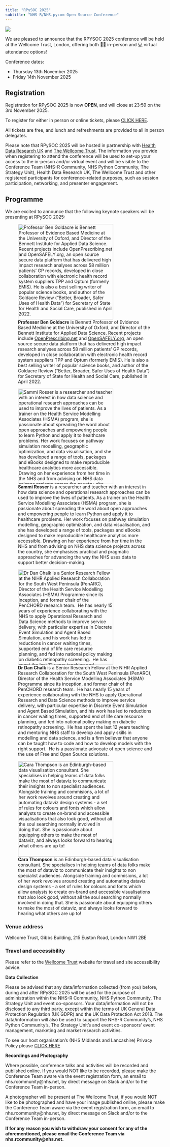 ```yaml
---
title: "RPySOC 2025"
subtitle: "NHS-R/NHS.pycom Open Source Conference"
---
```


![](img/RPYSOC25_banner.png)

We are pleased to announce that the RPYSOC 2025 conference will be held at the Wellcome Trust, London, offering both 🏃‍♀️ in-person and 💻 virtual attendance options! 
 
Conference dates: 

- Thursday 13th November 2025
- Friday 14th November 2025

## Registration

Registration for RPySOC 2025 is now **OPEN**, and will close at 23:59 on the 3rd November 2025.

To register for either in person or online tickets, please [CLICK HERE](https://www.hdruk.ac.uk/events/rpysoc-2025-nhs-r-nhs-pycom-open-source-conference/).  

All tickets are free, and lunch and refreshments are provided to all in person delegates.

::: {.callout-note}
Please note that RPySOC 2025 will be hosted in partnership with [Health Data Research UK](https://www.hdruk.ac.uk/) and [The Wellcome Trust](https://wellcome.org/about-us/contact-us). The information you provide when registering to attend the conference will be used to set-up your access to the in-person and/or virtual event and will be visible to the Conference Team (NHS-R Community, NHS Python Community, The Strategy Unit), Health Data Research UK, The Wellcome Trust and other registered participants for conference-related purposes, such as session participation, networking, and presenter engagement.
:::



## Programme

We are excited to announce that the following keynote speakers will be presenting at RPySOC 2025:

::: {layout-ncol=2}

![**Professor Ben Goldacre** is Bennett Professor of Evidence Based Medicine at the University of Oxford, and Director of the Bennett Institute for Applied Data Science. Recent projects include [OpenPrescribing.net](https://openprescribing.net/) and [OpenSAFELY.org](https://www.opensafely.org/), an open source secure data platform that has delivered high impact research analyses across 58 million patients’ GP records, developed in close collaboration with electronic health record system suppliers TPP and Optum (formerly EMIS). He is also a best selling writer of popular science books, and author of the Goldacre Review (“Better, Broader, Safer Uses of Health Data”) for Secretary of State for Health and Social Care, published in April 2022.](img/ben_goldacre.jpg){width="300"}

![**Sammi Rosser** is a researcher and teacher with an interest in how data science and operational research approaches can be used to improve the lives of patients. As a trainer on the Health Service Modelling Associates (HSMA) program, she is passionate about spreading the word about open approaches and empowering people to learn Python and apply it to healthcare problems. Her work focuses on pathway simulation modelling, geographic optimization, and data visualisation, and she has developed a range of tools, packages and eBooks designed to make reproducible healthcare analytics more accessible. Drawing on her experience from her time in the NHS and from advising on NHS data science projects across the country, she emphasises practical and pragmatic approaches for advancing the way the NHS uses data to support better decision-making.](img/sammi_rosser.jpg){width="300"}

![**Dr Dan Chalk** is a Senior Research Fellow at the NIHR Applied Research Collaboration for the South West Peninsula (PenARC), Director of the Health Service Modelling Associates (HSMA) Programme since its inception, and former chair of the PenCHORD research team.  He has nearly 15 years of experience collaborating with the NHS to apply Operational Research and Data Science methods to improve service delivery, with particular expertise in Discrete Event Simulation and Agent Based Simulation, and his work has led to reductions in cancer waiting times, supported end of life care resource planning, and fed into national policy making on diabetic retinopathy screening.  He has spent the last 12 years teaching and mentoring NHS staff to develop and apply skills in modelling and data science, and is a firm believer that anyone can be taught how to code and how to develop models with the right support.  He is a passionate advocate of open science and the use of Free and Open Source solutions.](img/dan_chalk.png){width="300"}

![**Cara Thompson** is an Edinburgh-based data visualisation consultant. She specialises in helping teams of data folks make the most of dataviz to communicate their insights to non specialist audiences. Alongside training and commisions, a lot of her work revolves around creating and automating dataviz design systems - a set of rules for colours and fonts which allow analysts to create on-brand and accessible visualisations that also look good, without all the soul searching normally involved in doing that. She is passionate about equipping others to make the most of dataviz, and always looks forward to hearing what others are up to! ](img/cara_thompson.jpg){width="300"}

:::



### Venue address

Wellcome Trust, Gibbs Building, 215 Euston Road, London NW1 2BE

### Travel and accessibility

Please refer to the [Wellcome Trust](https://wellcome.org/about-us/contact-us) website for travel and site accessibility advice.

::: {.callout-important}

**Data Collection**

Please be advised that any data/information collected (from you) before, during and after RPySOC 2025 will be used for the purpose of administration within the NHS-R Community, NHS Python Community, The Strategy Unit and event co-sponsors. Your data/information will not be disclosed to any third party, except within the terms of UK General Data Protection Regulation (UK GDPR) and the UK Data Protection Act 2018. The data/information will also be used to support the NHS-R Community's, NHS Python Community’s, The Strategy Unit's and event co-sponsors' event management, marketing and market research activities.

To see our host organisation's (NHS Midlands and Lancashire) Privacy Policy please [CLICK HERE](https://gbr01.safelinks.protection.outlook.com/?url=https%3A%2F%2Fwww.midlandsandlancashirecsu.nhs.uk%2Fstatutory-notices%2Fprivacy-policy-2%2F&data=05%7C02%7Cclaire.welsh8%40nhs.net%7C921827aa26314cb3021d08ddf5c6024f%7C37c354b285b047f5b22207b48d774ee3%7C0%7C0%7C638936952996941712%7CUnknown%7CTWFpbGZsb3d8eyJFbXB0eU1hcGkiOnRydWUsIlYiOiIwLjAuMDAwMCIsIlAiOiJXaW4zMiIsIkFOIjoiTWFpbCIsIldUIjoyfQ%3D%3D%7C0%7C%7C%7C&sdata=hoh0NKHonp9eOLFg5uxHvUR9OZKTbOgW2yJKvaHNGlQ%3D&reserved=0)

**Recordings and Photography**

Where possible, conference talks and activities will be recorded and published online. 
If you would NOT like to be recorded, please make the Conference Team aware via the event registration form, an email to nhs.rcommunity@nhs.net, by direct message on Slack  and/or to the Conference Team in-person.

A photographer will be present at The Wellcome Trust, if you would NOT like to be photographed and have your image published online, please make the Conference Team aware via the event registration form, an email to nhs.rcommunity@nhs.net, by direct message on Slack and/or to the Conference Team in-person.
  
**If for any reason you wish to withdraw your consent for any of the aforementioned, please email the Conference Team via nhs.rcommunity@nhs.net.**

:::